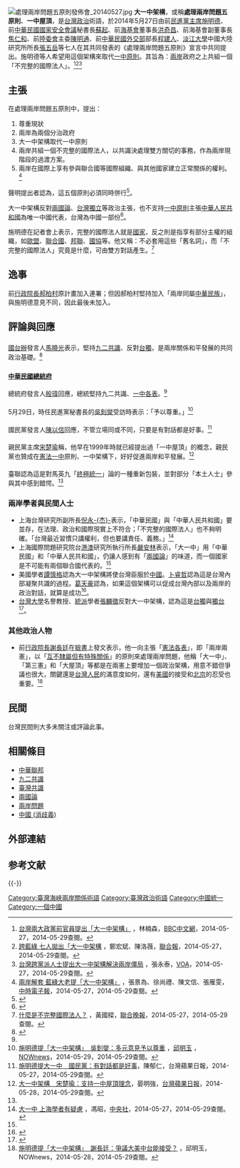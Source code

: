 {{noteTA
|1=zh-cn:张五岳; zh-tw:張五岳;
|2=zh-cn:倪永杰; zh-tw:倪永杰;
}}
[[File:處理兩岸問題五原則發佈會_20140527.jpg|thumb]]
'''大一中架構'''，或稱'''處理兩岸問題五原則'''、'''一中屋頂'''，是[[台灣政治|台灣政治]]術語，於2014年5月27日由前[[民進黨主席|民進黨主席]][[施明德|施明德]]、前[[中華民國國家安全會議|中華民國國家安全會議]]秘書長[[蘇起|蘇起]]、前[[海基會|海基會]]董事長[[洪奇昌|洪奇昌]]、前海基會副董事長[[焦仁和|焦仁和]]、前[[陸委會|陸委會]]主委[[陳明通|陳明通]]、前[[中華民國外交部|中華民國外交部]]部長[[程建人|程建人]]、[[淡江大學|淡江大學]]中國大陸研究所所長[[張五岳|張五岳]]等七人在其共同發表的《處理兩岸問題五原則》宣言中共同提出。施明德等人希望用這個架構來取代[[一中原則|一中原則]]。其旨為：[[兩岸|兩岸]]政府之上共組一個「不完整的國際法人」。<ref name="台灣兩大政黨前官員提出「大一中架構」">[http://www.bbc.co.uk/zhongwen/trad/china/2014/05/140527_tw_mainland_new_structure_theory.shtml 台灣兩大政黨前官員提出「大一中架構」] {{Wayback|url=http://www.bbc.co.uk/zhongwen/trad/china/2014/05/140527_tw_mainland_new_structure_theory.shtml |date=20140601082454 }}，林楠森，[[BBC中文網|BBC中文網]]，2014-05-27，2014-05-29查閱。{{zh-hant}}</ref><ref name="跨藍綠 七人拋出「大一中架構]">[http://udn.com/NEWS/NATIONAL/NATS3/8704905.shtml 跨藍綠 七人拋出「大一中架構] {{Wayback|url=http://udn.com/NEWS/NATIONAL/NATS3/8704905.shtml |date=20140529164028 }}，鄭宏斌、陳洛薇，[[聯合報|聯合報]]，2014-05-27，2014-05-29查閱。{{zh-tw}}</ref><ref>[http://www.voachinese.com/content/taiwan-new-initiative-20140527/1923278.html 台灣跨黨派人士提出大一中架構解決兩岸僵局] {{Wayback|url=http://www.voachinese.com/content/taiwan-new-initiative-20140527/1923278.html |date=20150917191808 }}，張永泰，[[VOA|VOA]]，2014-05-27，2014-05-29查閱。{{zh-hant}}</ref>

== 主張 ==
在處理兩岸問題五原則中，提出：
#尊重現狀
#兩岸為兩個分治政府
#大一中架構取代一中原則
#兩岸共組一個不完整的國際法人，以共識決處理雙方關切的事務，作為兩岸現階段的過渡方案。
#兩岸在國際上享有參與聯合國等國際組織、與其他國家建立正常關係的權利。<ref name="兩岸解套 藍綠大老提「大一中架構」">[http://www.chinatimes.com/realtimenews/20140527002114-260407 兩岸解套 藍綠大老提「大一中架構」] {{Wayback|url=http://www.chinatimes.com/realtimenews/20140527002114-260407 |date=20190503042423 }}，張景為、徐尚禮、陳文信、張雁雯，[[中時電子報|中時電子報]]，2014-05-27，2014-05-29查閱。{{zh-tw}}</ref>

聲明提出者認為，這五個原則必須同時併行<ref>{{cite news|author1=林楠森|title=台灣兩大政黨前官員提出「大一中架構」|url=http://www.bbc.com/zhongwen/trad/china/2014/05/140527_tw_mainland_new_structure_theory|accessdate=2016-05-12|agency=BBC中文網|date=2014-05-27|archive-date=2020-04-16|archive-url=https://web.archive.org/web/20200416023257/https://www.bbc.com/zhongwen/trad/china/2014/05/140527_tw_mainland_new_structure_theory|dead-url=no}}</ref>。

大一中架構反對[[兩國論|兩國論]]、[[台灣獨立|台灣獨立]]等政治主張，也不支持[[一中原則|一中原則]]主張[[中華人民共和國|中華人民共和國]]為唯一中國代表，台灣為中國一部份<ref>{{Cite web|url=http://udn.com/NEWS/OPINION/OPI1/8709685.shtml|author=|language=zh|title=大一中架構：唯一不是兩國論的架構|publisher=聯合報|date=2014-05-30|accessdate=2014-05-30|archive-date=2014-06-02|archive-url=https://web.archive.org/web/20140602055444/http://udn.com/NEWS/OPINION/OPI1/8709685.shtml|dead-url=no}}</ref>。

施明德在記者會上表示，完整的國際法人就是[[國家|國家]]，反之則是指享有部分主權的組織，如[[歐盟|歐盟]]、[[聯合國|聯合國]]、[[邦聯|邦聯]]、[[國協|國協]]等。他又稱：不必套用這些「舊名詞」，而「不完整的國際法人」究竟是什麼，可由雙方對話產生。<ref>[http://udn.com/NEWS/NATIONAL/NATS3/8703253.shtml 什麼是不完整國際法人？] {{Wayback|url=http://udn.com/NEWS/NATIONAL/NATS3/8703253.shtml |date=20140530041154 }}，黃國樑，[[聯合晚報|聯合晚報]]，2014-05-27，2014-05-29查閱。{{zh-tw}}</ref>

==逸事==
前[[行政院長|行政院長]][[郝柏村|郝柏村]]原計畫加入連署；但因郝柏村堅持加入「兩岸同屬[[中華民族|中華民族]]」，與施明德意見不同，因此最後未加入。

== 評論與回應 ==
<!--以下以英文縮寫字母排列，無順序差別-->
=== {{PRC}} ===
[[國台辦|國台辦]]發言人[[馬曉光|馬曉光]]表示，堅持[[九二共識|九二共識]]、反對[[台獨|台獨]]，是兩岸關係和平發展的共同政治基礎。<ref>{{Cite web |url=http://www.ettoday.net/news/20140528/362008.htm#ixzz32zVqvnA5 |title=談「大一中架構」　國台辦重申：堅持九二共識 |access-date=2014-05-28 |archive-date=2019-05-02 |archive-url=https://web.archive.org/web/20190502230013/https://www.ettoday.net/news/20140528/362008.htm#ixzz32zVqvnA5 |dead-url=no }}</ref>

=== {{ROC}} ===
==== [[中華民國總統府|中華民國總統府]] ====
總統府發言人[[殷瑋|殷瑋]]回應，總統堅持九二共識、[[一中各表|一中各表]]。<ref name="施明德提大一中　國民黨：有對話都是好事"/>
==== {{DPP}} ====
5月29日，時任民進黨秘書長的[[吳釗燮|吳釗燮]]受訪時表示：「予以尊重。」<ref name="施明德提「大一中架構」　吳釗燮：多元意見予以尊重">[http://www.nownews.com/n/2014/05/29/1255654 施明德提「大一中架構」　吳釗燮：多元意見予以尊重] {{Wayback|url=http://www.nownews.com/n/2014/05/29/1255654 |date=20160306013208 }}，[http://www.nownews.com/search/%E9%82%B1%E6%98%8E%E7%8E%89 邱明玉] {{Wayback|url=http://www.nownews.com/search/%E9%82%B1%E6%98%8E%E7%8E%89 |date=20160103142857 }}，[[NOWnews|NOWnews]]，2014-05-29，2014-05-29查閱。{{zh-tw}}</ref>

==== {{KMT}} ====
國民黨發言人[[陳以信|陳以信]]回應，不管立場同或不同，只要是有對話都是好事。<ref name="施明德提大一中　國民黨：有對話都是好事">[http://www.appledaily.com.tw/realtimenews/article/new/20140527/405117/%E6%96%BD%E6%98%8E%E5%BE%B7%E6%8F%90%E5%A4%A7%E4%B8%80%E4%B8%AD%E3%80%80%E5%9C%8B%E6%B0%91%E9%BB%A8%EF%BC%9A%E6%9C%89%E5%B0%8D%E8%A9%B1%E9%83%BD%E6%98%AF%E5%A5%BD%E4%BA%8B 施明德提大一中　國民黨：有對話都是好事]，陳郁仁，台灣蘋果日報，2014-05-27，2014-05-29查閱。{{zh-tw}}</ref>

==== {{PFP}} ====
親民黨主席[[宋楚瑜|宋楚瑜]]稱，他早在1999年時就已經提出過「一中屋頂」的概念，親民黨也贊成在[[憲法一中|憲法一中]]原則、一中架構下，好好促進兩岸和平發展。<ref>[http://www.appledaily.com.tw/realtimenews/article/new/20140528/406237/%E5%A4%A7%E4%B8%80%E4%B8%AD%E6%9E%B6%E6%A7%8B%E3%80%80%E5%AE%8B%E6%A5%9A%E7%91%9C%EF%BC%9A%E6%94%AF%E6%8C%81%E4%B8%80%E4%B8%AD%E5%B1%8B%E9%A0%82%E7%90%86%E5%BF%B5 大一中架構　宋楚瑜：支持一中屋頂理念]，晏明強，[[台灣蘋果日報|台灣蘋果日報]]，2014-05-28，2014-05-29查閱。{{zh-tw}}</ref>

==== {{TSU}} ====
臺聯認為這是對馬英九「[[終極統一|終極統一]]」論的一種重新包裝，並對部分「本土人士」參與其中感到錯愕。<ref name="台灣兩大政黨前官員提出「大一中架構」"/>

=== 兩岸學者與民間人士 ===
*上海台灣研究所副所長[[倪永杰|倪永-{杰}-]]表示，「中華民國」與「中華人民共和國」要並存，在法理、政治和國際現實上不符合；「不完整的國際法人」也不夠明確。「台灣最近習慣只講權利，但也要講責任、義務。」<ref name="大一中 上海學者有疑慮">[http://www.cna.com.tw/news/acn/201405270318-1.aspx 大一中 上海學者有疑慮] {{Wayback|url=http://www.cna.com.tw/news/acn/201405270318-1.aspx |date=20160304104153 }}，馮昭，[[中央社|中央社]]，2014-05-27，2014-05-29查閱。{{zh-tw}}</ref>
*上海國際問題研究院台[[港澳|港澳]]研究所執行所長[[嚴安林|嚴安林]]表示，「大一中」用「中華民國」和「中華人民共和國」，仍讓人感到有「[[兩國論|兩國論]]」的味道，而一個國家是不可能有兩個聯合國代表的。<ref name="大一中 上海學者有疑慮"/>
*美國學者[[譚慎格|譚慎格]]認為大一中架構將使台灣臣服於[[中國|中國]]。[[卜睿哲|卜睿哲]]認為這是台灣內部凝聚共識的過程。[[葛天豪|葛天豪]]認為，如果這個架構可以促成台灣內部以及兩岸的政治對話，就算是成功<ref>{{Cite web|url=http://n.yam.com/tlt/politics/20140530/20140530325167.html|author=曹郁芬|language=zh-tw|title=大一中架構 譚慎格：讓台灣臣屬於中國|publisher=自由時報|date=2014-05-30|accessdate=2014-05-30|archive-date=2014-06-12|archive-url=https://web.archive.org/web/20140612144120/http://n.yam.com/tlt/politics/20140530/20140530325167.html|dead-url=no}}</ref>。
*[[台灣大學|台灣大學]]名譽教授、[[統派|統派]]學者[[張麟徵|張麟徵]]反對大一中架構，認為這是[[台獨|台獨]]與[[獨台|獨台]]<ref>{{Cite web|url=http://hk.crntt.com/doc/1032/0/9/3/103209316.html?coluid=1&kindid=0&docid=103209316&mdate=0528002305|author=倪鴻祥|language=zh|title=張麟徵：“大一中架構”是台獨與獨台匯流|publisher=中國評論新聞|date=2014-05-30|accessdate=2014-05-30|archive-date=2019-05-02|archive-url=https://web.archive.org/web/20190502074701/http://hk.crntt.com/doc/1032/0/9/3/103209316.html?coluid=1&kindid=0&docid=103209316&mdate=0528002305|dead-url=no}}</ref>。

=== 其他政治人物 ===
*前[[行政院長|行政院長]][[謝長廷|謝長廷]]在[[臉書|臉書]]上發文表示，他一向主張「[[憲法各表|憲法各表]]」，即「兩岸兩憲」，以「[[特殊的國與國關係|互不隸屬但有特殊關係]]」的原則來處理兩岸問題，他稱「大一中」、「第三憲」和「大屋頂」等都是在兩憲上要增加一個政治架構，用意不錯但爭議也很大，關鍵還是[[台灣人民|台灣人民]]的滿意度如何，還有[[美國|美國]]的接受和[[北京|北京]]的忍受也重要。<ref>[http://www.nownews.com/n/2014/05/28/1253399 施明德提「大一中架構」　謝長廷：爭議大美中台能接受？] {{Wayback|url=http://www.nownews.com/n/2014/05/28/1253399 |date=20161009185053 }}，邱明玉，NOWnews，2014-05-28，2014-05-29查閱。{{zh-tw}}</ref>

== 民間 ==
台灣民間則大多未關注或評論此事。

== 相關條目 ==
*[[中華聯邦|中華聯邦]]
*[[九二共識|九二共識]]
*[[臺灣共識|臺灣共識]]
*[[兩國論|兩國論]]
*[[兩岸問題|兩岸問題]]
*[[中國_(消歧義)|中國 (消歧義)]]

== 外部連結 ==
== 参考文献 ==
{{Reflist}}

{{-}}
{{台湾海峡两岸主题}}
[[Category:臺灣海峽兩岸關係術語|Category:臺灣海峽兩岸關係術語]]
[[Category:臺灣政治術語|Category:臺灣政治術語]]
[[Category:中國統一|Category:中國統一]]
[[Category:一個中國|Category:一個中國]]